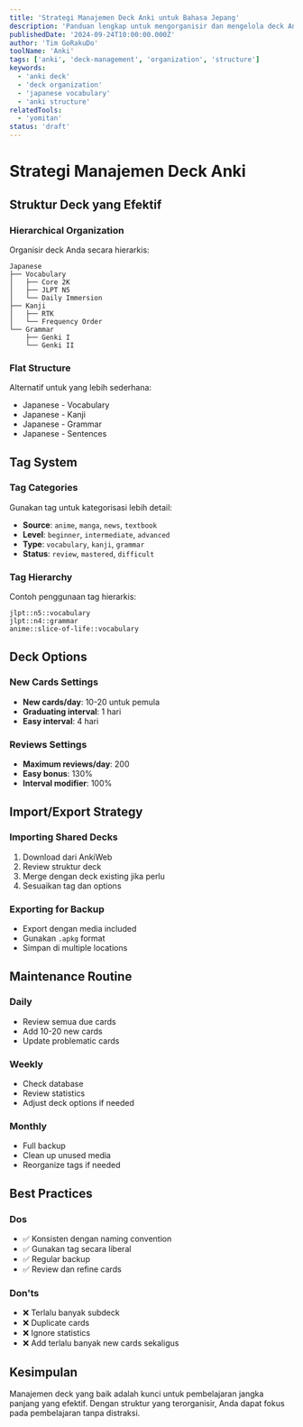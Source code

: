 ```yaml
---
title: 'Strategi Manajemen Deck Anki untuk Bahasa Jepang'
description: 'Panduan lengkap untuk mengorganisir dan mengelola deck Anki Anda secara efektif untuk pembelajaran bahasa Jepang yang terstruktur.'
publishedDate: '2024-09-24T10:00:00.000Z'
author: 'Tim GoRakuDo'
toolName: 'Anki'
tags: ['anki', 'deck-management', 'organization', 'structure']
keywords:
  - 'anki deck'
  - 'deck organization'
  - 'japanese vocabulary'
  - 'anki structure'
relatedTools:
  - 'yomitan'
status: 'draft'
---
```


# Strategi Manajemen Deck Anki

## Struktur Deck yang Efektif

### Hierarchical Organization

Organisir deck Anda secara hierarkis:

```
Japanese
├── Vocabulary
│   ├── Core 2K
│   ├── JLPT N5
│   └── Daily Immersion
├── Kanji
│   ├── RTK
│   └── Frequency Order
└── Grammar
    ├── Genki I
    └── Genki II
```

### Flat Structure

Alternatif untuk yang lebih sederhana:

- Japanese - Vocabulary
- Japanese - Kanji
- Japanese - Grammar
- Japanese - Sentences

## Tag System

### Tag Categories

Gunakan tag untuk kategorisasi lebih detail:

- **Source**: `anime`, `manga`, `news`, `textbook`
- **Level**: `beginner`, `intermediate`, `advanced`
- **Type**: `vocabulary`, `kanji`, `grammar`
- **Status**: `review`, `mastered`, `difficult`

### Tag Hierarchy

Contoh penggunaan tag hierarkis:

```
jlpt::n5::vocabulary
jlpt::n4::grammar
anime::slice-of-life::vocabulary
```

## Deck Options

### New Cards Settings

- **New cards/day**: 10-20 untuk pemula
- **Graduating interval**: 1 hari
- **Easy interval**: 4 hari

### Reviews Settings

- **Maximum reviews/day**: 200
- **Easy bonus**: 130%
- **Interval modifier**: 100%

## Import/Export Strategy

### Importing Shared Decks

1. Download dari AnkiWeb
2. Review struktur deck
3. Merge dengan deck existing jika perlu
4. Sesuaikan tag dan options

### Exporting for Backup

- Export dengan media included
- Gunakan `.apkg` format
- Simpan di multiple locations

## Maintenance Routine

### Daily

- Review semua due cards
- Add 10-20 new cards
- Update problematic cards

### Weekly

- Check database
- Review statistics
- Adjust deck options if needed

### Monthly

- Full backup
- Clean up unused media
- Reorganize tags if needed

## Best Practices

### Dos

- ✅ Konsisten dengan naming convention
- ✅ Gunakan tag secara liberal
- ✅ Regular backup
- ✅ Review dan refine cards

### Don'ts

- ❌ Terlalu banyak subdeck
- ❌ Duplicate cards
- ❌ Ignore statistics
- ❌ Add terlalu banyak new cards sekaligus

## Kesimpulan

Manajemen deck yang baik adalah kunci untuk pembelajaran jangka panjang yang efektif. Dengan struktur yang terorganisir, Anda dapat fokus pada pembelajaran tanpa distraksi.
